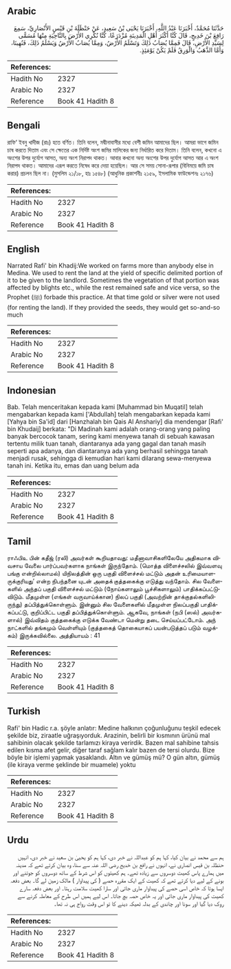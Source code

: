 ## Arabic


<div dir="rtl" lang="ar" style={{fontSize:'larger',backgroundColor:'#f8f9fa',padding:20}}>
حَدَّثَنَا مُحَمَّدٌ، أَخْبَرَنَا عَبْدُ اللَّهِ، أَخْبَرَنَا يَحْيَى بْنُ سَعِيدٍ، عَنْ حَنْظَلَةَ بْنِ قَيْسٍ الأَنْصَارِيِّ، سَمِعَ رَافِعَ بْنَ خَدِيجٍ، قَالَ كُنَّا أَكْثَرَ أَهْلِ الْمَدِينَةِ مُزْدَرَعًا، كُنَّا نُكْرِي الأَرْضَ بِالنَّاحِيَةِ مِنْهَا مُسَمًّى لِسَيِّدِ الأَرْضِ، قَالَ فَمِمَّا يُصَابُ ذَلِكَ وَتَسْلَمُ الأَرْضُ، وَمِمَّا يُصَابُ الأَرْضُ وَيَسْلَمُ ذَلِكَ، فَنُهِينَا، وَأَمَّا الذَّهَبُ وَالْوَرِقُ فَلَمْ يَكُنْ يَوْمَئِذٍ‏.‏
</div>
<div style={{backgroundColor:'#f8f9fa',padding:20, marginBottom: 10}}><table> <thead> <tr> <th>References:</th> <th></th> </tr> </thead> <tbody><tr><td>Hadith No</td><td>2327</td></tr><tr><td>Arabic No</td><td>2327</td></tr><tr><td>Reference</td><td>Book 41 Hadith 8</td></tr></tbody></table></div>

## Bengali


<div dir="ltr" lang="bn" style={{fontSize:'larger',backgroundColor:'#f8f9fa',padding:20}}>
রাফি‘ ইবনু খাদীজ (রাঃ) হতে বর্ণিত। তিনি বলেন, মদ্বীনাবাসীর মধ্যে বেশী জমিন আমাদের ছিল। আমরা ভাগে জমিন চাষ করতে দিতাম এবং সে ক্ষেতের এক নির্দিষ্ট অংশ জমির মালিকের জন্য নির্ধারিত করে দিতাম। তিনি বলেন, কখনো এ অংশের উপর দুর্যোগ আসত, অন্য অংশ নিরাপদ থাকত। আবার কখনো অন্য অংশের উপর দুর্যোগ আসত আর এ অংশ নিরাপদ থাকত। আমাদের এরূপ করতে নিষেধ করে দেয়া হয়েছিল। আর সে সময় সোনা-রূপার (বিনিময়ে জমি চাষ করার) প্রচলন ছিল না। (মুসলিম ২১/১৮, হাঃ ১৫৪৮) (আধুনিক প্রকাশনীঃ ২১৫৯, ইসলামিক ফাউন্ডেশনঃ ২১৭৬)
</div>
<div style={{backgroundColor:'#f8f9fa',padding:20, marginBottom: 10}}><table> <thead> <tr> <th>References:</th> <th></th> </tr> </thead> <tbody><tr><td>Hadith No</td><td>2327</td></tr><tr><td>Arabic No</td><td>2327</td></tr><tr><td>Reference</td><td>Book 41 Hadith 8</td></tr></tbody></table></div>

## English


<div dir="ltr" lang="en" style={{fontSize:'larger',backgroundColor:'#f8f9fa',padding:20}}>
Narrated Rafi' bin Khadij:We worked on farms more than anybody else in Medina. We used to rent the land at the yield of specific delimited portion of it to be given to the landlord. Sometimes the vegetation of that portion was affected by blights etc., while the rest remained safe and vice versa, so the Prophet (ﷺ) forbade this practice. At that time gold or silver were not used (for renting the land). If they provided the seeds, they would get so-and-so much
</div>
<div style={{backgroundColor:'#f8f9fa',padding:20, marginBottom: 10}}><table> <thead> <tr> <th>References:</th> <th></th> </tr> </thead> <tbody><tr><td>Hadith No</td><td>2327</td></tr><tr><td>Arabic No</td><td>2327</td></tr><tr><td>Reference</td><td>Book 41 Hadith 8</td></tr></tbody></table></div>

## Indonesian


<div dir="ltr" lang="id" style={{fontSize:'larger',backgroundColor:'#f8f9fa',padding:20}}>
Bab. Telah menceritakan kepada kami [Muhammad bin Muqatil] telah mengabarkan kepada kami ['Abdullah] telah mengabarkan kepada kami [Yahya bin Sa'id] dari [Hanzhalah bin Qais Al Anshariy] dia mendengar [Rafi' bin Khudaij] berkata: "Di Madinah kami adalah orang-orang yang paling banyak bercocok tanam, sering kami menyewa tanah di sebuah kawasan tertentu milik tuan tanah, diantaranya ada yang gagal dan tanah masih seperti apa adanya, dan diantaranya ada yang berhasil sehingga tanah menjadi rusak, sehingga di kemudian hari kami dilarang sewa-menyewa tanah ini. Ketika itu, emas dan uang belum ada
</div>
<div style={{backgroundColor:'#f8f9fa',padding:20, marginBottom: 10}}><table> <thead> <tr> <th>References:</th> <th></th> </tr> </thead> <tbody><tr><td>Hadith No</td><td>2327</td></tr><tr><td>Arabic No</td><td>2327</td></tr><tr><td>Reference</td><td>Book 41 Hadith 8</td></tr></tbody></table></div>

## Tamil


<div dir="ltr" lang="ta" style={{fontSize:'larger',backgroundColor:'#f8f9fa',padding:20}}>
ராஃபிஉ பின் கதீஜ் (ரலி) அவர்கள் கூறியதாவது: மதீனாவாசிகளிலேயே அதிகமாக விவசாய வேலை பார்ப்பவர்களாக நாங்கள் இருந்தோம். (மொத்த விளைச்சலில் இவ்வளவு பங்கு என்றில்லாமல்) யிநிலத்தின் ஒரு பகுதி விளைச்சல் மட்டும் அதன் உரிமையாளருக்குரியது’ என்ற நிபந்தனை யுடன் அதைக் குத்தகைக்கு எடுத்து வந்தோம். சில வேளைகளில் அந்தப் பகுதி விளைச்சல் மட்டும் (நோய்களாலும் பூச்சிகளாலும்) பாதிக்கப்பட்டுவிடும். மீதமுள்ள (எங்கள் வருவாய்க்கான) நிலப் பகுதி (அவற்றின் தாக்குதல்களிலிருந்து) தப்பித்துக்கொள்ளும். இன்னும் சில வேளைகளில் மீதமுள்ள நிலப்பகுதி பாதிக்கப்பட்டு, குறிப்பிட்ட பகுதி தப்பித்துக்கொள்ளும். ஆகவே, நாங்கள் (நபி (ஸல்) அவர்களால்) இவ்விதம் குத்தகைக்கு எடுக்க வேண்டா மென்று தடை செய்யப்பட்டோம். அந் நாட்களில் தங்கமும் வெள்ளியும் (குத்தகைத் தொகையாகப் பயன்படுத்தப் படும் வழக்கம்) இருக்கவில்லை. அத்தியாயம் : 41
</div>
<div style={{backgroundColor:'#f8f9fa',padding:20, marginBottom: 10}}><table> <thead> <tr> <th>References:</th> <th></th> </tr> </thead> <tbody><tr><td>Hadith No</td><td>2327</td></tr><tr><td>Arabic No</td><td>2327</td></tr><tr><td>Reference</td><td>Book 41 Hadith 8</td></tr></tbody></table></div>

## Turkish


<div dir="ltr" lang="tr" style={{fontSize:'larger',backgroundColor:'#f8f9fa',padding:20}}>
Rafi' bin Hadic r.a. şöyle anlatır: Medine halkının çoğunluğunu teşkil edecek şekilde biz, ziraatle uğraşıyorduk. Arazinin, belirli bir kısmının ürünü mal sahibinin olacak şekilde tarlamızı kiraya verirdik. Bazen mal sahibine tahsis edilen kısma afet gelir, diğer taraf sağlam kalır bazen de tersi olurdu. Bize böyle bir işlemi yapmak yasaklandı. Altın ve gümüş mü? O gün altın, gümüş (ile kiraya verme şeklinde bir muamele) yoktu
</div>
<div style={{backgroundColor:'#f8f9fa',padding:20, marginBottom: 10}}><table> <thead> <tr> <th>References:</th> <th></th> </tr> </thead> <tbody><tr><td>Hadith No</td><td>2327</td></tr><tr><td>Arabic No</td><td>2327</td></tr><tr><td>Reference</td><td>Book 41 Hadith 8</td></tr></tbody></table></div>

## Urdu


<div dir="rtl" lang="ur" style={{fontSize:'larger',backgroundColor:'#f8f9fa',padding:20}}>
ہم سے محمد نے بیان کیا، کہا ہم کو عبداللہ نے خبر دی، کہا ہم کو یحییٰ بن سعید نے خبر دی، انہیں حنظلہ بن قیس انصاری نے، انہوں نے رافع بن خدیج رضی اللہ عنہ سے سنا، وہ بیان کرتے تھے کہ مدینہ میں ہمارے پاس کھیت دوسروں سے زیادہ تھے۔ ہم کھیتوں کو اس شرط کے ساتھ دوسروں کو جوتنے اور بونے کے لیے دیا کرتے تھے کہ کھیت کے ایک مقررہ حصے ( کی پیداوار ) مالک زمین لے گا۔ بعض دفعہ ایسا ہوتا کہ خاص اسی حصے کی پیداوار ماری جاتی اور سارا کھیت سلامت رہتا۔ اور بعض دفعہ سارے کھیت کی پیداوار ماری جاتی اور یہ خاص حصہ بچ جاتا۔ اس لیے ہمیں اس طرح کے معاملہ کرنے سے روک دیا گیا اور سونا اور چاندی کے بدلہ ٹھیکہ دینے کا تو اس وقت رواج ہی نہ تھا۔
</div>
<div style={{backgroundColor:'#f8f9fa',padding:20, marginBottom: 10}}><table> <thead> <tr> <th>References:</th> <th></th> </tr> </thead> <tbody><tr><td>Hadith No</td><td>2327</td></tr><tr><td>Arabic No</td><td>2327</td></tr><tr><td>Reference</td><td>Book 41 Hadith 8</td></tr></tbody></table></div>